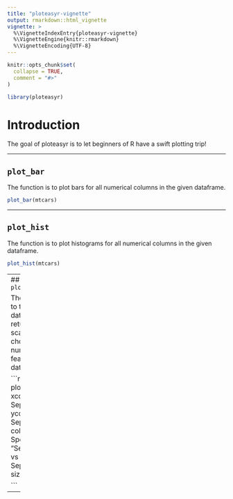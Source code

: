 ```yaml
---
title: "ploteasyr-vignette"
output: rmarkdown::html_vignette
vignette: >
  %\VignetteIndexEntry{ploteasyr-vignette}
  %\VignetteEngine{knitr::rmarkdown}
  %\VignetteEncoding{UTF-8}
---
```


```r
knitr::opts_chunk$set(
  collapse = TRUE,
  comment = "#>"
)
```

```r
library(ploteasyr)
```
# Introduction

The goal of ploteasyr is to let beginners of R have a swift plotting trip!

---

## `plot_bar` 

The function is to plot bars for all numerical columns in the given dataframe.

```r

plot_bar(mtcars)

```
---

## `plot_hist` 

The function is to plot histograms for all numerical columns in the given dataframe.

```r

plot_hist(mtcars)

```
---
## `plot_scatter` 

The function is to take a dataframe and returns a scatterplot of chosen numeric features in the dataset


```r

plot_scatter(iris, xcol = Sepal.Length, ycol = Sepal.Width,
color = Species, title = "Sepal.Length vs Sepal.Width", size = 20)

```
---
